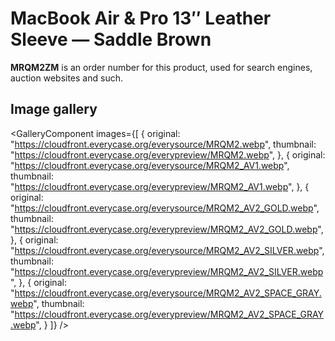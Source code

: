 
# MacBook Air & Pro 13″ Leather Sleeve — Saddle Brown

<Callout type='info' emoji='👉🏻'>**MRQM2ZM** is an order number for this product, used for search engines, auction websites and such.</Callout>

## Image gallery

<GalleryComponent
    images={[
      {
        original: "https://cloudfront.everycase.org/everysource/MRQM2.webp",
        thumbnail: "https://cloudfront.everycase.org/everypreview/MRQM2.webp",
      },
      {
        original: "https://cloudfront.everycase.org/everysource/MRQM2_AV1.webp",
        thumbnail: "https://cloudfront.everycase.org/everypreview/MRQM2_AV1.webp",
      },
      {
        original: "https://cloudfront.everycase.org/everysource/MRQM2_AV2_GOLD.webp",
        thumbnail: "https://cloudfront.everycase.org/everypreview/MRQM2_AV2_GOLD.webp",
      },
      {
        original: "https://cloudfront.everycase.org/everysource/MRQM2_AV2_SILVER.webp",
        thumbnail: "https://cloudfront.everycase.org/everypreview/MRQM2_AV2_SILVER.webp",
      },
      {
        original: "https://cloudfront.everycase.org/everysource/MRQM2_AV2_SPACE_GRAY.webp",
        thumbnail: "https://cloudfront.everycase.org/everypreview/MRQM2_AV2_SPACE_GRAY.webp",
      }
    ]}
  />
